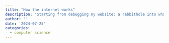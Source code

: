 ```yaml
---
title: "How the internet works"
description: "Starting from debugging my website: a rabbithole into what the Web is, what the internet is, and the best resources to understand them."
author: ''
date: '2024-07-25'
categories: 
  - computer science
---
```

